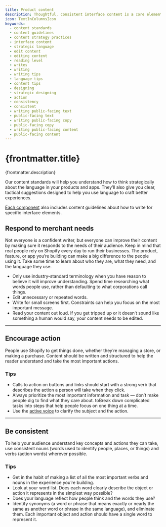 ```yaml
---
title: Product content
description: Thoughtful, consistent interface content is a core element of a well-designed user experience.
icon: TextInColumnsIcon
keywords:
  - content standards
  - content guidelines
  - content strategy practices
  - interface content
  - strategic language
  - edit content
  - editing content
  - reading level
  - writes
  - writing
  - writing tips
  - language tips
  - content tips
  - designing
  - strategic designing
  - action
  - consistency
  - consistent
  - writing public-facing text
  - public-facing text
  - writing public-facing copy
  - public-facing copy
  - writing public-facing content
  - public-facing content
---
```


# {frontmatter.title}

<Lede>{frontmatter.description}</Lede>

Our content standards will help you understand how to think strategically about the language in your products and apps. They’ll also give you clear, tactical suggestions designed to help you use language to craft better experiences.

[Each component](/components) also includes content guidelines about how to write for specific interface elements.

## Respond to merchant needs

Not everyone is a confident writer, but everyone can improve their content by making sure it responds to the needs of their audience. Keep in mind that real people rely on Shopify every day to run their businesses. The product, feature, or app you’re building can make a big difference to the people using it. Take some time to learn about who they are, what they need, and the language they use.

- Only use industry-standard terminology when you have reason to believe it will improve understanding. Spend time researching what words people use, rather than defaulting to what corporations call things.
- Edit unnecessary or repeated words.
- Write for small screens first. Constraints can help you focus on the most important message.
- Read your content out loud. If you get tripped up or it doesn’t sound like something a human would say, your content needs to be edited.

---

## Encourage action

People use Shopify to get things done, whether they’re managing a store, or making a purchase. Content should be written and structured to help the reader understand and take the most important actions.

### Tips

- Calls to action on buttons and links should start with a strong verb that describes the action a person will take when they click.
- Always prioritize the most important information and task — don’t make people dig to find what they care about. toBreak down complicated tasks into steps that help people focus on one thing at a time.
- Use the [active voice](/content/grammar-and-mechanics#basics) to clarify the subject and the action.

---

## Be consistent

To help your audience understand key concepts and actions they can take, use consistent nouns (words used to identify people, places, or things) and verbs
(action words) wherever possible.

### Tips

- Get in the habit of making a list of all the most important verbs and nouns in the experience you’re building.
- Look at your word list. Does each word clearly describe the object or action it represents in the simplest way possible?
- Does your language reflect how people think and the words they use?
- Identify synonyms (a word or phrase that means exactly or nearly the same as another word or phrase in the same language), and eliminate them. Each important object and action should have a single word to represent it.
